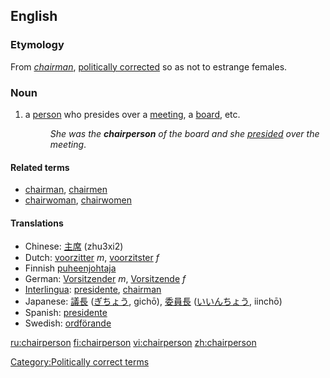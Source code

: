 ==English==

===Etymology===
From ''[[chairman]]'', [[politically correct]]ed so as not to estrange females.

===Noun===
{{en-noun|pl2=chairpeople}}

#a [[person]] who presides over a [[meeting]], a [[board]], etc.
#:''She was the '''chairperson''' of the board and she [[preside]]d over the meeting''.

====Related terms====
*[[chairman]], [[chairmen]]
*[[chairwoman]], [[chairwomen]]

====Translations====
*Chinese: [[主席]] (zhu3xi2) 
*Dutch: [[voorzitter]] ''m'', [[voorzitster]] ''f''
*Finnish [[puheenjohtaja]]
*German: [[Vorsitzender]] ''m'', [[Vorsitzende]] ''f''
*[[Interlingua]]: [[presidente]], [[chairman]]
*Japanese: [[議長]] ([[ぎちょう]], gichō), [[委員長]] ([[いいんちょう]], iinchō)
*Spanish: [[presidente]]
*Swedish: [[ordförande]]

[[Category:Politically correct terms]]

[[ru:chairperson]]
[[fi:chairperson]]
[[vi:chairperson]]
[[zh:chairperson]]